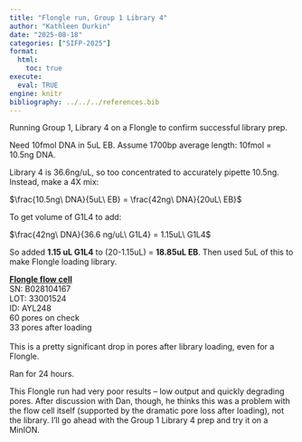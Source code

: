 ```yaml
---
title: "Flongle run, Group 1 Library 4"
author: "Kathleen Durkin"
date: "2025-08-18"
categories: ["SIFP-2025"]
format:
  html:
    toc: true
execute: 
  eval: TRUE
engine: knitr
bibliography: ../../../references.bib
---
```


Running Group 1, Library 4 on a Flongle to confirm successful library prep.

Need 10fmol DNA in 5uL EB. Assume 1700bp average length: 10fmol = 10.5ng DNA.

Library 4 is 36.6ng/uL, so too concentrated to accurately pipette 10.5ng. Instead, make a 4X mix:

$\frac{10.5ng\ DNA}{5uL\ EB} = \frac{42ng\ DNA}{20uL\ EB}$

To get volume of G1L4 to add:

$\frac{42ng\ DNA}{36.6 ng/uL\ G1L4} = 1.15uL\ G1L4$

So added **1.15 uL G1L4** to (20-1.15uL) = **18.85uL EB**. Then used 5uL of this to make Flongle loading library.

[**Flongle flow cell**]{.underline}\
SN: B028104167\
LOT: 33001524\
ID: AYL248\
60 pores on check\
33 pores after loading\
\
This is a pretty significant drop in pores after library loading, even for a Flongle.

Ran for 24 hours.

This Flongle run had very poor results -- low output and quickly degrading pores. After discussion with Dan, though, he thinks this was a problem with the flow cell itself (supported by the dramatic pore loss after loading), not the library. I'll go ahead with the Group 1 Library 4 prep and try it on a MinION.
